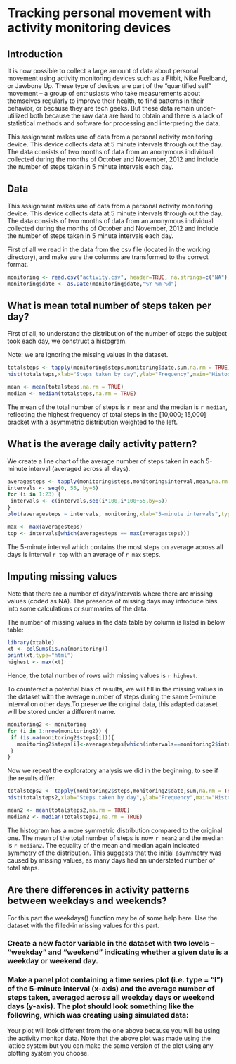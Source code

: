 Tracking personal movement with activity monitoring devices
===========================================================

## Introduction

It is now possible to collect a large amount of data about personal movement using activity monitoring devices such as a Fitbit, Nike Fuelband, or Jawbone Up. These type of devices are part of the “quantified self” movement – a group of enthusiasts who take measurements about themselves regularly to improve their health, to find patterns in their behavior, or because they are tech geeks. But these data remain under-utilized both because the raw data are hard to obtain and there is a lack of statistical methods and software for processing and interpreting the data.

This assignment makes use of data from a personal activity monitoring device. This device collects data at 5 minute intervals through out the day. The data consists of two months of data from an anonymous individual collected during the months of October and November, 2012 and include the number of steps taken in 5 minute intervals each day.

## Data

This assignment makes use of data from a personal activity monitoring device. This device collects data at 5 minute intervals through out the day. The data consists of two months of data from an anonymous individual collected during the months of October and November, 2012 and include the number of steps taken in 5 minute intervals each day.

First of all we read in the data from the csv file (located in the working directory), and make sure the columns are transformed to the correct format.
```r
monitoring <- read.csv("activity.csv", header=TRUE, na.strings=c("NA"), colClasses =c("numeric","character","numeric"))
monitoring$date <- as.Date(monitoring$date,"%Y-%m-%d")
```

## What is mean total number of steps taken per day?

First of all, to understand the distribution of the number of steps the subject took each day, we construct a histogram.

Note: we are ignoring the missing values in the dataset.

```r
totalsteps <- tapply(monitoring$steps,monitoring$date,sum,na.rm = TRUE)
hist(totalsteps,xlab="Steps taken by day",ylab="Frequency",main="Histogram of total number of steps taken each day")
```

```r
mean <- mean(totalsteps,na.rm = TRUE)
median <- median(totalsteps,na.rm = TRUE)
```

The mean of the total number of steps is `r mean` and the median is `r median`, reflecting the highest frequency of total steps in the [10,000; 15,000] bracket with a asymmetric distribution weighted to the left.


## What is the average daily activity pattern?

We create a line chart of the average number of steps taken in each 5-minute interval (averaged across all days). 

```r
averagesteps <- tapply(monitoring$steps,monitoring$interval,mean,na.rm = TRUE)
intervals <- seq(0, 55, by=5)
for (i in 1:23) {
 intervals <- c(intervals,seq(i*100,i*100+55,by=5)) 
}
plot(averagesteps ~ intervals, monitoring,xlab="5-minute intervals",type="l", ylab="Average number of steps taken")
```

```r
max <- max(averagesteps)
top <- intervals[which(averagesteps == max(averagesteps))]
```
The 5-minute interval which contains the most steps on average across all days is interval `r top` with an average of `r max` steps.

## Imputing missing values

Note that there are a number of days/intervals where there are missing values (coded as NA). The presence of missing days may introduce bias into some calculations or summaries of the data.

The number of missing values in the data table by column is listed in below table:

```r
library(xtable)
xt <- colSums(is.na(monitoring))
print(xt,type="html")
highest <- max(xt)
```

Hence, the total number of rows with missing values is `r highest`.

To counteract a potential bias of results, we will fill in the missing values in the dataset with the average number of steps during the same 5-minute interval on other days.To preserve the original data, this adapted dataset will be stored under a different name.

```r
monitoring2 <- monitoring
for (i in 1:nrow(monitoring2)) {
 if (is.na(monitoring2$steps[i])){
   monitoring2$steps[i]<-averagesteps[which(intervals==monitoring2$interval[i])]
 }
}
```

Now we repeat the exploratory analysis we did in the beginning, to see if the results differ.


```r
totalsteps2 <- tapply(monitoring2$steps,monitoring2$date,sum,na.rm = TRUE)
hist(totalsteps2,xlab="Steps taken by day",ylab="Frequency",main="Histogram of total number of steps taken each day")
```

```r
mean2 <- mean(totalsteps2,na.rm = TRUE)
median2 <- median(totalsteps2,na.rm = TRUE)
```

The histogram has a more symmetric distribution compared to the original one. The mean of the total number of steps is now `r mean2` and the median is `r median2`. The equality of the mean and median again indicated symmetry of the distribution. This suggests that the initial asymmetry was caused by missing values, as many days had an understated number of total steps.


## Are there differences in activity patterns between weekdays and weekends?

For this part the weekdays() function may be of some help here. Use the dataset with the filled-in missing values for this part.

### Create a new factor variable in the dataset with two levels – “weekday” and “weekend” indicating whether a given date is a weekday or weekend day.

### Make a panel plot containing a time series plot (i.e. type = "l") of the 5-minute interval (x-axis) and the average number of steps taken, averaged across all weekday days or weekend days (y-axis). The plot should look something like the following, which was creating using simulated data:


Your plot will look different from the one above because you will be using the activity monitor data. Note that the above plot was made using the lattice system but you can make the same version of the plot using any plotting system you choose.
